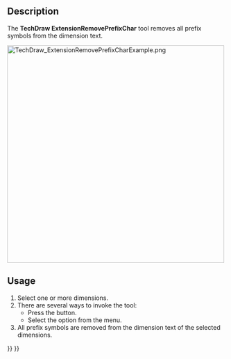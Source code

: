 <languages/>

{{Docnav
|[[TechDraw_ExtensionInsertRepetition|ExtensionInsertRepetition]]
|[[TechDraw_ExtensionIncreaseDecimal|ExtensionIncreaseDecimal]]
|[[TechDraw_Workbench|TechDraw]]
|IconL=TechDraw_ExtensionInsertRepetition.svg
|IconR=TechDraw_ExtensionIncreaseDecimal.svg
|IconC=Workbench_TechDraw.svg
}}

{{GuiCommand
|Name=TechDraw ExtensionRemovePrefixChar
|MenuLocation=TechDraw → Extensions: Dimensions → Remove Prefix
|Workbenches=[[TechDraw_Workbench|TechDraw]]
|Shortcut=
|Version=0.20
|SeeAlso=
}}

==Description==

The '''TechDraw ExtensionRemovePrefixChar''' tool removes all prefix symbols from the dimension text.

[[Image:TechDraw_ExtensionRemovePrefixCharExample.png|500px]]
{{Caption|On the right dimensions without prefix symbols}}

==Usage==

# Select one or more dimensions.
# There are several ways to invoke the tool:
#* Press the {{Button|[[Image:TechDraw_ExtensionRemovePrefixChar.svg|16px]] [[TechDraw_ExtensionRemovePrefixChar|Remove Prefix]]}} button.
#* Select the {{MenuCommand|TechDraw → Extensions: Dimensions → [[Image:TechDraw_ExtensionRemovePrefixChar.svg|16px]] Remove Prefix}} option from the menu.
# All prefix symbols are removed from the dimension text of the selected dimensions.


{{Docnav
|[[TechDraw_ExtensionInsertRepetition|ExtensionInsertRepetition]]
|[[TechDraw_ExtensionIncreaseDecimal|ExtensionIncreaseDecimal]]
|[[TechDraw_Workbench|TechDraw]]
|IconL=TechDraw_ExtensionInsertRepetition.svg
|IconR=TechDraw_ExtensionIncreaseDecimal.svg
|IconC=Workbench_TechDraw.svg
}}

{{TechDraw_Tools_navi{{#translation:}}}}
{{Userdocnavi{{#translation:}}}}